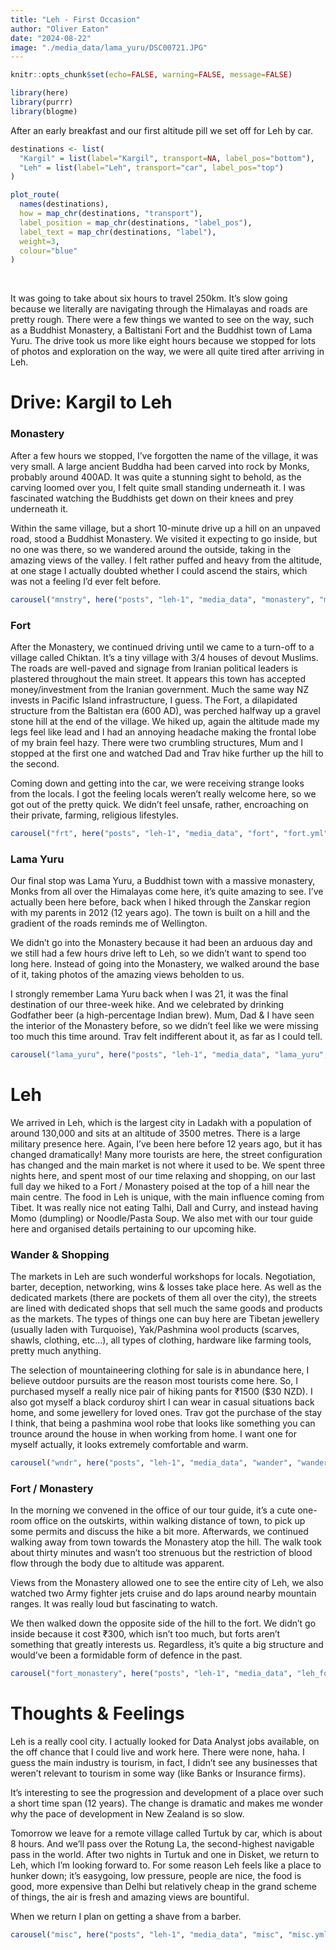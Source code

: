 ```yaml
---
title: "Leh - First Occasion"
author: "Oliver Eaton"
date: "2024-08-22"
image: "./media_data/lama_yuru/DSC00721.JPG"
---
```


```r
knitr::opts_chunk$set(echo=FALSE, warning=FALSE, message=FALSE)
```

```r
library(here)
library(purrr)
library(blogme)
```

After an early breakfast and our first altitude pill we set off for Leh by car.

```r
destinations <- list(
  "Kargil" = list(label="Kargil", transport=NA, label_pos="bottom"),
  "Leh" = list(label="Leh", transport="car", label_pos="top")
)

plot_route(
  names(destinations),
  how = map_chr(destinations, "transport"),
  label_position = map_chr(destinations, "label_pos"),
  label_text = map_chr(destinations, "label"),
  weight=3,
  colour="blue"
)
```

<br>

It was going to take about six hours to travel 250km. It's slow going because we literally are navigating through the Himalayas and roads are pretty rough. There were a few things we wanted to see on the way, such as a Buddhist Monastery, a Baltistani Fort and the Buddhist town of Lama Yuru. The drive took us more like eight hours because we stopped for lots of photos and exploration on the way, we were all quite tired after arriving in Leh.

# Drive: Kargil to Leh

### Monastery

After a few hours we stopped, I've forgotten the name of the village, it was very small. A large ancient Buddha had been carved into rock by Monks, probably around 400AD. It was quite a stunning sight to behold, as the carving loomed over you, I felt quite small standing underneath it. I was fascinated watching the Buddhists get down on their knees and prey underneath it.

Within the same village, but a short 10-minute drive up a hill on an unpaved road, stood a Buddhist Monastery. We visited it expecting to go inside, but no one was there, so we wandered around the outside, taking in the amazing views of the valley. I felt rather puffed and heavy from the altitude, at one stage I actually doubted whether I could ascend the stairs, which was not a feeling I'd ever felt before.

```r
carousel("mnstry", here("posts", "leh-1", "media_data", "monastery", "monastery.yml"))
```

### Fort

After the Monastery, we continued driving until we came to a turn-off to a village called Chiktan. It's a tiny village with 3/4 houses of devout Muslims. The roads are well-paved and signage from Iranian political leaders is plastered throughout the main street. It appears this town has accepted money/investment from the Iranian government. Much the same way NZ invests in Pacific Island infrastructure, I guess. The Fort, a dilapidated structure from the Baltistan era (600 AD), was perched halfway up a gravel stone hill at the end of the village. We hiked up, again the altitude made my legs feel like lead and I had an annoying headache making the frontal lobe of my brain feel hazy. There were two crumbling structures, Mum and I stopped at the first one and watched Dad and Trav hike further up the hill to the second.

Coming down and getting into the car, we were receiving strange looks from the locals. I got the feeling locals weren't really welcome here, so we got out of the pretty quick. We didn't feel unsafe, rather, encroaching on their private, farming, religious lifestyles.

```r
carousel("frt", here("posts", "leh-1", "media_data", "fort", "fort.yml"))
```

### Lama Yuru

Our final stop was Lama Yuru, a Buddhist town with a massive monastery, Monks from all over the Himalayas come here, it's quite amazing to see. I've actually been here before, back when I hiked through the Zanskar region with my parents in 2012 (12 years ago). The town is built on a hill and the gradient of the roads reminds me of Wellington.

We didn't go into the Monastery because it had been an arduous day and we still had a few hours drive left to Leh, so we didn't want to spend too long here. Instead of going into the Monastery, we walked around the base of it, taking photos of the amazing views beholden to us.

I strongly remember Lama Yuru back when I was 21, it was the final destination of our three-week hike. And we celebrated by drinking Godfather beer (a high-percentage Indian brew). Mum, Dad & I have seen the interior of the Monastery before, so we didn't feel like we were missing too much this time around. Trav felt indifferent about it, as far as I could tell.

```r
carousel("lama_yuru", here("posts", "leh-1", "media_data", "lama_yuru", "lama_yuru.yml"))
```

# Leh

We arrived in Leh, which is the largest city in Ladakh with a population of around 130,000 and sits at an altitude of 3500 metres. There is a large military presence here. Again, I've been here before 12 years ago, but it has changed dramatically! Many more tourists are here, the street configuration has changed and the main market is not where it used to be. We spent three nights here, and spent most of our time relaxing and shopping, on our last full day we hiked to a Fort / Monastery poised at the top of a hill near the main centre. The food in Leh is unique, with the main influence coming from Tibet. It was really nice not eating Talhi, Dall and Curry, and instead having Momo (dumpling) or Noodle/Pasta Soup. We also met with our tour guide here and organised details pertaining to our upcoming hike.

### Wander & Shopping

The markets in Leh are such wonderful workshops for locals. Negotiation, barter, deception, networking, wins & losses take place here. As well as the dedicated markets (there are pockets of them all over the city), the streets are lined with dedicated shops that sell much the same goods and products as the markets. The types of things one can buy here are Tibetan jewellery (usually laden with Turquoise), Yak/Pashmina wool products (scarves, shawls, clothing, etc...), all types of clothing, hardware like farming tools, pretty much anything.

The selection of mountaineering clothing for sale is in abundance here, I believe outdoor pursuits are the reason most tourists come here. So, I purchased myself a really nice pair of hiking pants for ₹1500 (\$30 NZD). I also got myself a black corduroy shirt I can wear in casual situations back home, and some jewellery for loved ones. Trav got the purchase of the stay I think, that being a pashmina wool robe that looks like something you can trounce around the house in when working from home. I want one for myself actually, it looks extremely comfortable and warm.

```r
carousel("wndr", here("posts", "leh-1", "media_data", "wander", "wander.yml"))
```

### Fort / Monastery

In the morning we convened in the office of our tour guide, it's a cute one-room office on the outskirts, within walking distance of town, to pick up some permits and discuss the hike a bit more. Afterwards, we continued walking away from town towards the Monastery atop the hill. The walk took about thirty minutes and wasn't too strenuous but the restriction of blood flow through the body due to altitude was apparent.

Views from the Monastery allowed one to see the entire city of Leh, we also watched two Army fighter jets cruise and do laps around nearby mountain ranges. It was really loud but fascinating to watch.

We then walked down the opposite side of the hill to the fort. We didn't go inside because it cost ₹300, which isn't too much, but forts aren't something that greatly interests us. Regardless, it's quite a big structure and would've been a formidable form of defence in the past.

```r
carousel("fort_monastery", here("posts", "leh-1", "media_data", "leh_fort_monastery", "leh_fort_monastery.yml"))
```

# Thoughts & Feelings

Leh is a really cool city. I actually looked for Data Analyst jobs available, on the off chance that I could live and work here. There were none, haha. I guess the main industry is tourism, in fact, I didn't see any businesses that weren't relevant to tourism in some way (like Banks or Insurance firms).

It's interesting to see the progression and development of a place over such a short time span (12 years). The change is dramatic and makes me wonder why the pace of development in New Zealand is so slow.

Tomorrow we leave for a remote village called Turtuk by car, which is about 8 hours. And we'll pass over the Rotung La, the second-highest navigable pass in the world. After two nights in Turtuk and one in Disket, we return to Leh, which I'm looking forward to. For some reason Leh feels like a place to hunker down; it's easygoing, low pressure, people are nice, the food is good, more expensive than Delhi but relatively cheap in the grand scheme of things, the air is fresh and amazing views are bountiful.

When we return I plan on getting a shave from a barber.

```r
carousel("misc", here("posts", "leh-1", "media_data", "misc", "misc.yml"))
```
